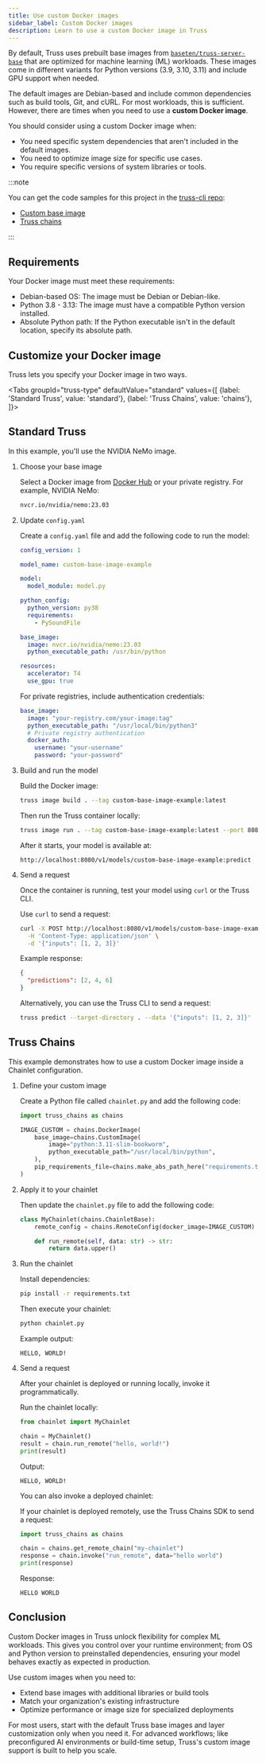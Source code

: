 ```yaml
---
title: Use custom Docker images
sidebar_label: Custom Docker images
description: Learn to use a custom Docker image in Truss
---
```


By default, Truss uses prebuilt base images from
[`baseten/truss-server-base`](https://hub.docker.com/r/baseten/truss-server-base)
that are optimized for machine learning (ML) workloads. These images come in
different variants for Python versions (3.9, 3.10, 3.11) and include GPU support
when needed.

The default images are Debian-based and include common dependencies such as
build tools, Git, and cURL. For most workloads, this is sufficient. However,
there are times when you need to use a **custom Docker image**.

You should consider using a custom Docker image when:

- You need specific system dependencies that aren't included in the default
  images.
- You need to optimize image size for specific use cases.
- You require specific versions of system libraries or tools.

:::note

You can get the code samples for this project in the
[truss-cli repo](https://github.com/rachfop/truss-cli):

- [Custom base image](https://github.com/rachfop/truss-cli/tree/main/custom-base-image-example)
- [Truss chains](https://github.com/rachfop/truss-cli/tree/main/truss_chains_example)

:::

## Requirements

Your Docker image must meet these requirements:

- Debian-based OS: The image must be Debian or Debian-like.
- Python 3.8 - 3.13: The image must have a compatible Python version installed.
- Absolute Python path: If the Python executable isn't in the default location,
  specify its absolute path.

## Customize your Docker image

Truss lets you specify your Docker image in two ways.


<Tabs groupId="truss-type" defaultValue="standard" values={[
{label: 'Standard Truss', value: 'standard'},
{label: 'Truss Chains', value: 'chains'},
]}>

<TabItem value="standard">

## Standard Truss

In this example, you'll use the NVIDIA NeMo image.

1. Choose your base image

   Select a Docker image from [Docker Hub](https://hub.docker.com/) or your
   private registry. For example, NVIDIA NeMo:

   ```bash
   nvcr.io/nvidia/nemo:23.03
   ```

2. Update `config.yaml`

   Create a `config.yaml` file and add the following code to run the model:

   ```yaml
   config_version: 1

   model_name: custom-base-image-example

   model:
     model_module: model.py

   python_config:
     python_version: py38
     requirements:
       - PySoundFile

   base_image:
     image: nvcr.io/nvidia/nemo:23.03
     python_executable_path: /usr/bin/python

   resources:
     accelerator: T4
     use_gpu: true
   ```

   For private registries, include authentication credentials:

   ```yaml
   base_image:
     image: "your-registry.com/your-image:tag"
     python_executable_path: "/usr/local/bin/python3"
     # Private registry authentication
     docker_auth:
       username: "your-username"
       password: "your-password"
   ```

3. Build and run the model

   Build the Docker image:

   ```bash
   truss image build . --tag custom-base-image-example:latest
   ```

   Then run the Truss container locally:

   ```bash
   truss image run . --tag custom-base-image-example:latest --port 8080
   ```

   After it starts, your model is available at:

   ```
   http://localhost:8080/v1/models/custom-base-image-example:predict
   ```

4. Send a request

   Once the container is running, test your model using `curl` or the Truss CLI.

   Use `curl` to send a request:

   ```bash
   curl -X POST http://localhost:8080/v1/models/custom-base-image-example:predict \
     -H 'Content-Type: application/json' \
     -d '{"inputs": [1, 2, 3]}'
   ```

   Example response:

   ```json
   {
     "predictions": [2, 4, 6]
   }
   ```

   Alternatively, you can use the Truss CLI to send a request:

   ```bash
   truss predict --target-directory . --data '{"inputs": [1, 2, 3]}'
   ```

</TabItem>

<TabItem value="chains">

## Truss Chains

This example demonstrates how to use a custom Docker image inside a Chainlet
configuration.

1. Define your custom image

   Create a Python file called `chainlet.py` and add the following code:

   ```python
   import truss_chains as chains

   IMAGE_CUSTOM = chains.DockerImage(
       base_image=chains.CustomImage(
           image="python:3.11-slim-bookworm",
           python_executable_path="/usr/local/bin/python",
       ),
       pip_requirements_file=chains.make_abs_path_here("requirements.txt"),
   )
   ```

2. Apply it to your chainlet

   Then update the `chainlet.py` file to add the following code:

   ```python
   class MyChainlet(chains.ChainletBase):
       remote_config = chains.RemoteConfig(docker_image=IMAGE_CUSTOM)

       def run_remote(self, data: str) -> str:
           return data.upper()
   ```

3. Run the chainlet

   Install dependencies:

   ```bash
   pip install -r requirements.txt
   ```

   Then execute your chainlet:

   ```bash
   python chainlet.py
   ```

   Example output:

   ```
   HELLO, WORLD!
   ```

4. Send a request

   After your chainlet is deployed or running locally, invoke it
   programmatically.

   Run the chainlet locally:

   ```python
   from chainlet import MyChainlet

   chain = MyChainlet()
   result = chain.run_remote("hello, world!")
   print(result)
   ```

   Output:

   ```
   HELLO, WORLD!
   ```

   You can also invoke a deployed chainlet:

   If your chainlet is deployed remotely, use the Truss Chains SDK to send a
   request:

   ```python
   import truss_chains as chains

   chain = chains.get_remote_chain("my-chainlet")
   response = chain.invoke("run_remote", data="hello world")
   print(response)
   ```

   Response:

   ```
   HELLO WORLD
   ```

</TabItem>
</Tabs>

## Conclusion

Custom Docker images in Truss unlock flexibility for complex ML workloads. This
gives you control over your runtime environment; from OS and Python version to
preinstalled dependencies, ensuring your model behaves exactly as expected in
production.

Use custom images when you need to:

- Extend base images with additional libraries or build tools
- Match your organization's existing infrastructure
- Optimize performance or image size for specialized deployments

For most users, start with the default Truss base images and layer customization
only when you need it. For advanced workflows; like preconfigured AI
environments or build-time setup, Truss's custom image support is built to help
you scale.
